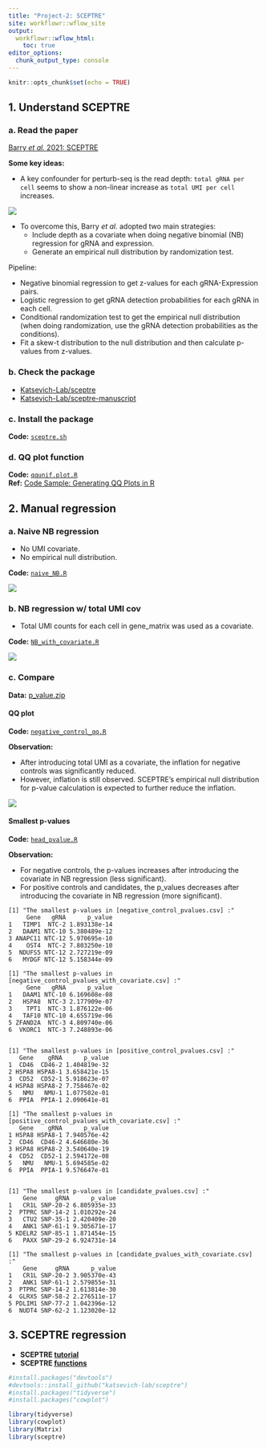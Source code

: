 ```yaml
---
title: "Project-2: SCEPTRE"
site: workflowr::wflow_site
output:
  workflowr::wflow_html:
    toc: true
editor_options:
  chunk_output_type: console
---
```


```r
knitr::opts_chunk$set(echo = TRUE)
```

## 1. Understand SCEPTRE

### a. Read the paper

[Barry *et al.* 2021: SCEPTRE](https://chenh19.github.io/rotation2/refs/Barry_2021.pdf)

**Some key ideas:**  

- A key confounder for perturb-seq is the read depth: ```total gRNA per cell``` seems to show a non-linear increase as ```total UMI per cell``` increases.

![](https://raw.githubusercontent.com/chenh19/rotation2/main/output/SCEPTRE/dispersion.png)  

- To overcome this, Barry *et al.* adopted two main strategies:
  - Include depth as a covariate when doing negative binomial (NB) regression for gRNA and expression.
  - Generate an empirical null distribution by randomization test.

Pipeline:

  - Negative binomial regression to get z-values for each gRNA-Expression pairs.
  - Logistic regression to get gRNA detection probabilities for each gRNA in each cell.
  - Conditional randomization test to get the empirical null distribution (when doing randomization, use the gRNA detection probabilities as the conditions).
  - Fit a skew-t distribution to the null distribution and then calculate p-values from z-values.

### b. Check the package

- [Katsevich-Lab/sceptre](https://github.com/Katsevich-Lab/sceptre)
- [Katsevich-Lab/sceptre-manuscript](https://github.com/Katsevich-Lab/sceptre-manuscript)

### c. Install the package

**Code:** [```sceptre.sh```](https://raw.githubusercontent.com/chenh19/rotation2/main/code/0_prepare/sceptre.sh)  

### d. QQ plot function

**Code:** [```qqunif.plot.R```](https://raw.githubusercontent.com/chenh19/rotation2/main/code/0_prepare/qqunif.plot.R)  
**Ref:** [Code Sample: Generating QQ Plots in R](https://genome.sph.umich.edu/wiki/Code_Sample:_Generating_QQ_Plots_in_R)  


## 2. Manual regression

### a. Naive NB regression

- No UMI covariate.
- No empirical null distribution.

**Code:** [```naive_NB.R```](https://raw.githubusercontent.com/chenh19/rotation2/main/code/6_naive_NB/naive_NB.R)  

![](https://raw.githubusercontent.com/chenh19/rotation2/main/output/SCEPTRE/naive_NB_qq.png)  

### b. NB regression w/ total UMI cov

- Total UMI counts for each cell in gene_matrix was used as a covariate.

**Code:** [```NB_with_covariate.R```](https://raw.githubusercontent.com/chenh19/rotation2/main/code/7_total_UMI_covariate/NB_with_covariate.R)  

![](https://raw.githubusercontent.com/chenh19/rotation2/main/output/SCEPTRE/NB_with_covarite_qq.png)  

### c. Compare

**Data:** [p_value.zip](https://raw.githubusercontent.com/chenh19/rotation2/main/output/SCEPTRE/p_value.zip)

#### QQ plot

**Code:** [```negative_control_qq.R```](https://raw.githubusercontent.com/chenh19/rotation2/main/code/7_total_UMI_covariate/negative_control_qq.R)  

**Observation:**  

- After introducing total UMI as a covariate, the inflation for negative controls was significantly reduced.
- However, inflation is still observed. SCEPTRE's empirical null distribution for p-value calculation is expected to further reduce the inflation.

![](https://raw.githubusercontent.com/chenh19/rotation2/main/output/SCEPTRE/negative_controls_qq.png)  

#### Smallest p-values

**Code:** [```head_pvalue.R```](https://raw.githubusercontent.com/chenh19/rotation2/main/code/7_total_UMI_covariate/head_pvalue.R)  

**Observation:**  

- For negative controls, the p-values increases after introducing the covariate in NB regression (less significant).
- For positive controls and candidates, the p_values decreases after introducing the covariate in NB regression (more significant).

```
[1] "The smallest p-values in [negative_control_pvalues.csv] :"
     Gene   gRNA      p_value
1   TIMP1  NTC-2 1.893138e-14
2   DAAM1 NTC-10 5.380489e-12
3 ANAPC11 NTC-12 5.970695e-10
4    OST4  NTC-2 7.803250e-10
5  NDUFS5 NTC-12 2.727219e-09
6   MYDGF NTC-12 5.158344e-09

[1] "The smallest p-values in [negative_control_pvalues_with_covariate.csv] :"
     Gene   gRNA      p_value
1   DAAM1 NTC-10 6.169608e-08
2   HSPA8  NTC-3 2.177909e-07
3    TPT1  NTC-3 1.876122e-06
4   TAF10 NTC-10 4.655719e-06
5 ZFAND2A  NTC-3 4.809740e-06
6  VKORC1  NTC-3 7.248893e-06


[1] "The smallest p-values in [positive_control_pvalues.csv] :"
   Gene    gRNA      p_value
1  CD46  CD46-2 1.404819e-32
2 HSPA8 HSPA8-1 3.658421e-15
3  CD52  CD52-1 5.918623e-07
4 HSPA8 HSPA8-2 7.758467e-02
5   NMU   NMU-1 1.077502e-01
6  PPIA  PPIA-1 2.090641e-01

[1] "The smallest p-values in [positive_control_pvalues_with_covariate.csv] :"
   Gene    gRNA      p_value
1 HSPA8 HSPA8-1 7.940576e-42
2  CD46  CD46-2 4.646680e-36
3 HSPA8 HSPA8-2 3.540640e-19
4  CD52  CD52-1 2.594172e-08
5   NMU   NMU-1 5.694585e-02
6  PPIA  PPIA-1 9.576647e-01


[1] "The smallest p-values in [candidate_pvalues.csv] :"
    Gene     gRNA      p_value
1   CR1L SNP-20-2 6.805935e-33
2  PTPRC SNP-14-2 1.010292e-24
3   CTU2 SNP-35-1 2.420409e-20
4   ANK1 SNP-61-1 9.305671e-17
5 KDELR2 SNP-85-1 1.871454e-15
6   PAXX SNP-29-2 6.924731e-14

[1] "The smallest p-values in [candidate_pvalues_with_covariate.csv] :"
    Gene     gRNA      p_value
1   CR1L SNP-20-2 3.905370e-43
2   ANK1 SNP-61-1 2.579855e-31
3  PTPRC SNP-14-2 1.613814e-30
4  GLRX5 SNP-58-2 2.276511e-17
5 PDLIM1 SNP-77-2 1.042396e-12
6  NUDT4 SNP-62-2 1.123020e-12
```


## 3. SCEPTRE regression

- **SCEPTRE [tutorial](https://katsevich-lab.github.io/sceptre/articles/using_sceptre_v2.html)**
- **SCEPTRE [functions](https://katsevich-lab.github.io/sceptre/reference/index.html)**

```r
#install.packages("devtools")
#devtools::install_github("katsevich-lab/sceptre")
#install.packages("tidyverse")
#install.packages("cowplot")

library(tidyverse)
library(cowplot)
library(Matrix)
library(sceptre)
```